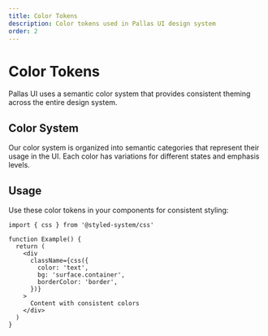 ```yaml
---
title: Color Tokens
description: Color tokens used in Pallas UI design system
order: 2
---
```




# Color Tokens

Pallas UI uses a semantic color system that provides consistent theming across the entire design system.



## Color System

Our color system is organized into semantic categories that represent their usage in the UI. Each color has variations for different states and emphasis levels.

<ColorPalette />



## Usage

Use these color tokens in your components for consistent styling:

```tsx
import { css } from '@styled-system/css'

function Example() {
  return (
    <div
      className={css({
        color: 'text',
        bg: 'surface.container',
        borderColor: 'border',
      })}
    >
      Content with consistent colors
    </div>
  )
}
```


